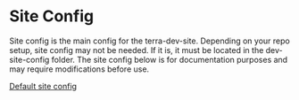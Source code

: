 
# Site Config

Site config is the main config for the terra-dev-site. Depending on your repo setup, site config may not be needed. If it is, it must be located in the dev-site-config folder. The site config below is for documentation purposes and may require modifications before use.

[Default site config](https://github.com/cerner/terra-application/blob/main/packages/terra-dev-site/config/site/site.config.js)

<Config />
